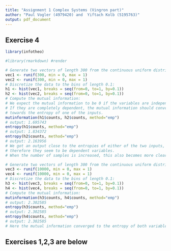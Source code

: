 ```yaml
---
title: "Assignment 1 Complex Systems (Vingron part)"
author: "Paul Vogler (4979420) and  Yiftach Kolb (5195763)"
output: pdf_document
---
```


## Exercise 4



```r
library(infotheo)

#library(rmarkdown) #render

# Generate two vectors of length 300 from the continuous uniform distribution:
vec1 <- runif(300, min = 0, max = 1)
vec2 <- runif(300, min = 0, max = 1)
# Discretize the data to the bins of length 0.1:
h1 <- hist(vec1, breaks = seq(from=0, to=1, by=0.1))
h2 <- hist(vec2, breaks = seq(from=0, to=1, by=0.1))
# Compute the mutual information:
# We expect the mutual information to be 0 if the variables are independent.
# If they are completely dependent, the mutual information should converge
# towards the entropy of one of the inputs.
mutinformation(h1$counts, h2$counts, method="emp")
# output: 1.695743
entropy(h1$counts, method="emp")
# output: 1.834372
entropy(h2$counts, method="emp")
# output: 2.163956
# We got an output close to the entropies of either of the two inputs, 
# therefore they seem to be dependent variables.
# When the number of samples is increased, this also becomes more clear:

# Generate two vectors of length 300 from the continuous uniform distribution:
vec3 <- runif(10000, min = 0, max = 1)
vec4 <- runif(10000, min = 0, max = 1)
# Discretize the data to the bins of length 0.1:
h3 <- hist(vec3, breaks = seq(from=0, to=1, by=0.1))
h4 <- hist(vec4, breaks = seq(from=0, to=1, by=0.1))
# Compute the mutual information:
mutinformation(h3$counts, h4$counts, method="emp")
# output: 2.302585
entropy(h3$counts, method="emp")
# output: 2.302585
entropy(h4$counts, method="emp")
# output: 2.302585
# Here the mutual information converged to the entropy of both variables
```

## Exercises 1,2,3 are below
